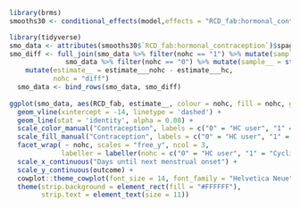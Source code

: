 ```r
library(brms)
smooths30 <- conditional_effects(model,effects = "RCD_fab:hormonal_contraception", spaghetti = T,resolution = 60, nsamples = 100, dpars = "mu", re_formula = NA)

library(tidyverse)
smo_data <- attributes(smooths30$`RCD_fab:hormonal_contraception`)$spaghetti %>% mutate(nohc = if_else(hormonal_contraception == TRUE, "0", "1"))
smo_diff <- full_join(smo_data %>% filter(nohc == "1") %>% mutate(sample__ = str_split_fixed(sample__, "_", n = 2)[,1]),
              smo_data %>% filter(nohc == "0") %>% mutate(sample__ = str_split_fixed(sample__, "_", n = 2)[,1]), by = c("RCD_fab", "sample__"), suffix = c("_nohc", "_hc")) %>% 
    mutate(estimate__ = estimate___nohc - estimate___hc,
           nohc = "diff")
  smo_data <- bind_rows(smo_data, smo_diff)
  
ggplot(smo_data, aes(RCD_fab, estimate__, colour = nohc, fill = nohc, group = sample__)) +
  geom_vline(xintercept = -14, linetype = 'dashed') +
  geom_line(stat = 'identity', alpha = 0.08) +
  scale_color_manual("Contraception", labels = c("0" = "HC user", "1" = "Cycling", "diff" = "Difference"), values = c("0" = 'black', '1' = 'red', "diff" = "#4B7BB4"), breaks = c("0", "1", "diff"), guide = FALSE) +
  scale_fill_manual("Contraception", labels = c("0" = "HC user", "1" = "Cycling", "diff" = "Difference"), values = c("0" = 'black', '1' = 'red', "diff" = "#4B7BB4"), breaks = c("0", "1", "diff"), guide = FALSE) +
  facet_wrap( ~ nohc, scales = "free_y", ncol = 3, 
             labeller = labeller(nohc = c("0" = "HC user", "1" = "Cycling", "diff" = "Difference"))) +
  scale_x_continuous("Days until next menstrual onset") +
  scale_y_continuous(outcome) +
  cowplot::theme_cowplot(font_size = 14, font_family = "Helvetica Neue") +
  theme(strip.background = element_rect(fill = "#FFFFFF"),
        strip.text = element_text(size = 11))
```

